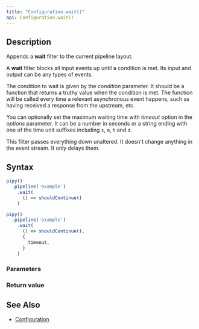 ```yaml
---
title: "Configuration.wait()"
api: Configuration.wait()
---
```


## Description

Appends a **wait** filter to the current pipeline layout.

A **wait** filter blocks all input events up until a condition is met. Its input and output can be any types of events.

<FilterDiagram
  name="wait"
  input="Event"
  output="Event"
/>

The condition to wait is given by the _condition_ parameter. It should be a function that returns a truthy value when the condition is met. The function will be called every time a relevant asynchronous event happens, such as having received a response from the upstream, etc.

You can optionally set the maximum waiting time with _timeout_ option in the _options_ parameter. It can be a number in seconds or a string ending with one of the time unit suffixes including `s`, `m`, `h` and `d`.

This filter passes everything down unaltered. It doesn't change anything in the event stream. It only delays them.

## Syntax

``` js
pipy()
  .pipeline('example')
    .wait(
      () => shouldContinue()
    )

pipy()
  .pipeline('example')
    .wait(
      () => shouldContinue(),
      {
        timeout,
      }
    )
```

### Parameters

<Parameters/>

### Return value

<ReturnValue/>

## See Also

* [Configuration](/reference/api/Configuration)
